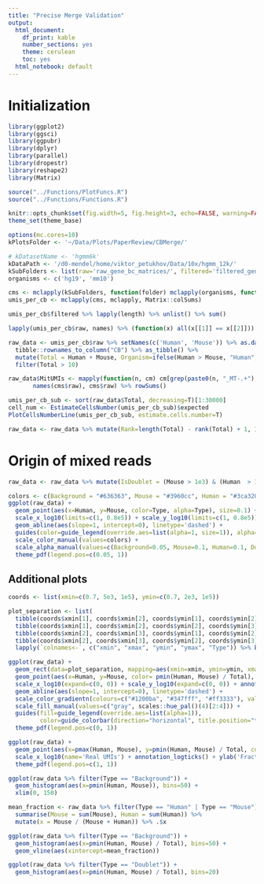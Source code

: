 ```yaml
---
title: "Precise Merge Validation"
output:
  html_document:
    df_print: kable
    number_sections: yes
    theme: cerulean
    toc: yes
  html_notebook: default
---
```


# Initialization
```r
library(ggplot2)
library(ggsci)
library(ggpubr)
library(dplyr)
library(parallel)
library(dropestr)
library(reshape2)
library(Matrix)

source("../Functions/PlotFuncs.R")
source("../Functions/Functions.R")

knitr::opts_chunk$set(fig.width=5, fig.height=3, echo=FALSE, warning=FALSE, message=FALSE)
theme_set(theme_base)

options(mc.cores=10)
kPlotsFolder <- '~/Data/Plots/PaperReview/CBMerge/'
```

```r
# kDatasetName <- 'hgmm6k'
kDataPath <- '/d0-mendel/home/viktor_petukhov/Data/10x/hgmm_12k/'
kSubFolders <- list(raw='raw_gene_bc_matrices/', filtered='filtered_gene_bc_matrices/')
organisms <- c('hg19', 'mm10')

cms <- mclapply(kSubFolders, function(folder) mclapply(organisms, function(org) Seurat::Read10X(paste0(kDataPath, folder, org, '/'))) %>% setNames(organisms))
umis_per_cb <- mclapply(cms, mclapply, Matrix::colSums)

umis_per_cb$filtered %>% lapply(length) %>% unlist() %>% sum()

lapply(umis_per_cb$raw, names) %>% (function(x) all(x[[1]] == x[[2]]))

raw_data <- umis_per_cb$raw %>% setNames(c('Human', 'Mouse')) %>% as.data.frame() %>% 
  tibble::rownames_to_column("CB") %>% as_tibble() %>%
  mutate(Total = Human + Mouse, Organism=ifelse(Human > Mouse, "Human", "Mouse")) %>% 
  filter(Total > 10)

raw_data$MitUMIs <- mapply(function(n, cm) cm[grep(paste0(n, "_MT-.+"), rownames(cm)), raw_data$CB] %>% Matrix::colSums(), 
       names(cms$raw), cms$raw) %>% rowSums()
```

```r
umis_per_cb_sub <- sort(raw_data$Total, decreasing=T)[1:30000]
cell_num <- EstimateCellsNumber(umis_per_cb_sub)$expected
PlotCellsNumberLine(umis_per_cb_sub, estimate.cells.number=T)
```

```r
raw_data <- raw_data %>% mutate(Rank=length(Total) - rank(Total) + 1, IsReal=Rank <= cell_num)
```

# Origin of mixed reads
```r
raw_data <- raw_data %>% mutate(IsDoublet = (Mouse > 1e3) & (Human  > 1e3), Type = ifelse(IsDoublet, "Doublet", ifelse(IsReal, Organism, "Background")))
```

```r
colors <- c(Background = "#636363", Mouse = "#3960cc", Human = "#3ca320", Doublet = "#c61b26")
ggplot(raw_data) + 
  geom_point(aes(x=Human, y=Mouse, color=Type, alpha=Type), size=0.1) +
  scale_x_log10(limits=c(1, 0.8e5)) + scale_y_log10(limits=c(1, 0.8e5)) + annotation_logticks() +
  geom_abline(aes(slope=1, intercept=0), linetype='dashed') +
  guides(color=guide_legend(override.aes=list(alpha=1, size=1)), alpha="none") +
  scale_color_manual(values=colors) + 
  scale_alpha_manual(values=c(Background=0.05, Mouse=0.1, Human=0.1, Doublet=0.1)) +
  theme_pdf(legend.pos=c(0.05, 1))
```

## Additional plots
```r
coords <- list(xmin=c(0.7, 5e3, 1e5), ymin=c(0.7, 2e3, 1e5))

plot_separation <- list(
  tibble(coords$xmin[1], coords$xmin[2], coords$ymin[1], coords$ymin[2], "Background"),
  tibble(coords$xmin[1], coords$xmin[2], coords$ymin[2], coords$ymin[3], "Mouse"),
  tibble(coords$xmin[2], coords$xmin[3], coords$ymin[1], coords$ymin[2], "Human"),
  tibble(coords$xmin[2], coords$xmin[3], coords$ymin[2], coords$ymin[3], "Doublet")) %>%
  lapply(`colnames<-`, c("xmin", "xmax", "ymin", "ymax", "Type")) %>% bind_rows()

ggplot(raw_data) + 
  geom_rect(data=plot_separation, mapping=aes(xmin=xmin, ymin=ymin, xmax=xmax, ymax=ymax, fill=Type), alpha=0.1) +
  geom_point(aes(x=Human, y=Mouse, color= pmin(Human, Mouse) / Total), size=0.1, alpha=0.1) + # , color= MitUMIs / Total
  scale_x_log10(expand=c(0, 0)) + scale_y_log10(expand=c(0, 0)) + annotation_logticks() +
  geom_abline(aes(slope=1, intercept=0), linetype='dashed') +
  scale_color_gradientn(colours=c("#1200ba", "#347fff", "#ff3333"), values=scales::rescale(c(0, 0.1, 0.8))) +
  scale_fill_manual(values=c("gray", scales::hue_pal()(4)[2:4])) +
  guides(fill=guide_legend(override.aes=list(alpha=1)), 
         color=guide_colorbar(direction="horizontal", title.position="top", title="Mitochondrial\nfraction", barwidth=unit(1.3, units="in"))) +
  theme_pdf(legend.pos=c(0, 1))
```

```r
ggplot(raw_data) + 
  geom_point(aes(x=pmax(Human, Mouse), y=pmin(Human, Mouse) / Total, color=Type), size=0.1, alpha=0.1) +
  scale_x_log10(name='Real UMIs') + annotation_logticks() + ylab('Fraction of mixed UMIs') +
  theme_pdf(legend.pos=c(1, 1))
```

```r
ggplot(raw_data %>% filter(Type == "Background")) + 
  geom_histogram(aes(x=pmin(Human, Mouse)), bins=50) + 
  xlim(0, 150)

mean_fraction <- raw_data %>% filter(Type == "Human" | Type == "Mouse") %>% 
  summarise(Mouse = sum(Mouse), Human = sum(Human)) %>%
  mutate(x = Mouse / (Mouse + Human)) %>% .$x

ggplot(raw_data %>% filter(Type == "Background")) + 
  geom_histogram(aes(x=pmin(Human, Mouse) / Total), bins=50) +
  geom_vline(aes(xintercept=mean_fraction))

ggplot(raw_data %>% filter(Type == "Doublet")) + 
  geom_histogram(aes(x=pmin(Human, Mouse) / Total), bins=20)
```


